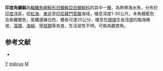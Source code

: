 {{Speciesbox
| taxon = Melichthys indicus
| binomial_authority = [[Randall|Randall]] & [[Klausewitz|Klausewitz]], 1973
| image = Black triggerfish.jpg
| image_width = 250px
| status = NE
| status_system = IUCN3.1
| synonyms = *''Melichtys indicus'', <small>Randall & Klausewitz, 1973</small>
}}

'''印度角鱗魨'''為[[輻鰭魚綱|輻鰭魚綱]][[魨形目|魨形目]][[鱗魨亞目|鱗魨亞目]][[鱗魨科|鱗魨科]]的其中一[[種|種]]，為熱帶海水魚，分布於[[印度洋|印度洋]]區，從[[紅海|紅海]]、[[東非|東非]]至[[印尼|印尼]][[蘇門答臘|蘇門答臘]]海域，棲息深度1-30公尺，本魚體藍色及紫羅蘭色，尾鰭邊緣白色，體長可達25公分，棲息在[[珊瑚|珊瑚]]生長茂盛的臨海礁坡，[[藻類|藻類]]、[[海綿|海綿]]、[[甲殼類|甲殼類]]等為食，生活習性不明，可做為觀賞魚。

== 参考文献 ==
*{{FishBase_species|genus=Melichthys|species=indicus|year=2014|month=2}}

{{魚類小作品}}

{{Taxonbar}}
[[Category:觀賞魚|Y]]
[[Category:角鱗魨屬|indicus]]
[[Category:1973年描述的鱼类|M]]